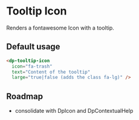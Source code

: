 # Tooltip Icon

Renders a fontawesome Icon with a tooltip.

## Default usage

```html
<dp-tooltip-icon
  icon="fa-trash"
  text="Content of the tooltip"
  large="true|false (adds the class fa-lg)" />
```

## Roadmap

- consolidate with DpIcon and DpContextualHelp
